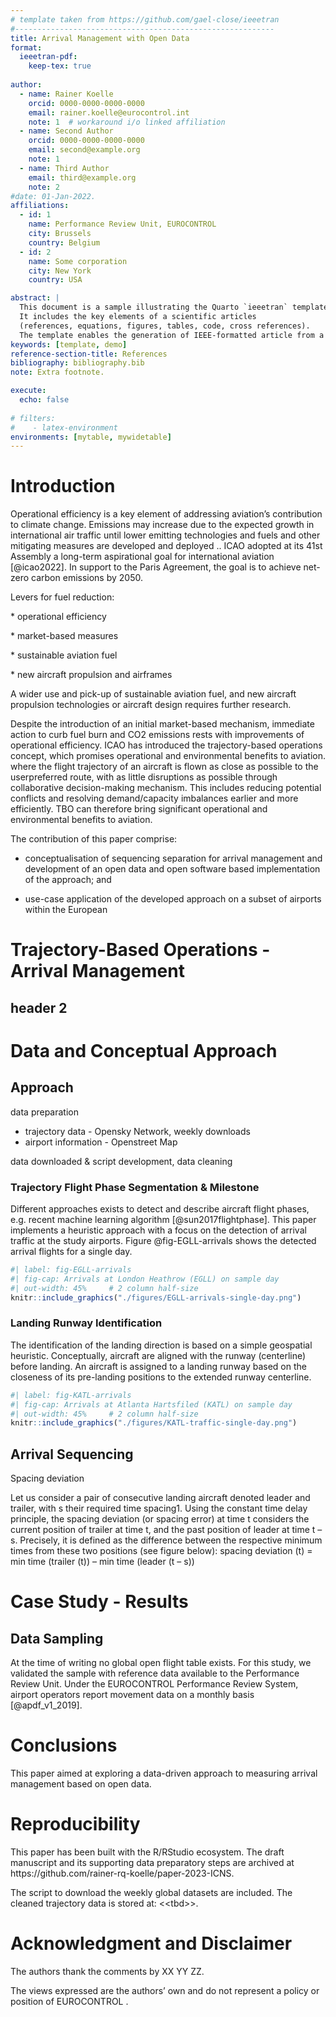 ```yaml
---
# template taken from https://github.com/gael-close/ieeetran
#----------------------------------------------------------
title: Arrival Management with Open Data
format:
  ieeetran-pdf:
    keep-tex: true
    
author:
  - name: Rainer Koelle
    orcid: 0000-0000-0000-0000
    email: rainer.koelle@eurocontrol.int
    note: 1  # workaround i/o linked affiliation
  - name: Second Author
    orcid: 0000-0000-0000-0000
    email: second@example.org
    note: 1
  - name: Third Author
    email: third@example.org
    note: 2
#date: 01-Jan-2022.
affiliations:
  - id: 1
    name: Performance Review Unit, EUROCONTROL
    city: Brussels
    country: Belgium
  - id: 2
    name: Some corporation
    city: New York
    country: USA

abstract: |
  This document is a sample illustrating the Quarto `ieeetran` template.
  It includes the key elements of a scientific articles 
  (references, equations, figures, tables, code, cross references).
  The template enables the generation of IEEE-formatted article from a Jupypter notebook.
keywords: [template, demo]
reference-section-title: References
bibliography: bibliography.bib
note: Extra footnote.

execute: 
  echo: false
  
# filters:
#    - latex-environment
environments: [mytable, mywidetable]
---
```


# Introduction

Operational efficiency is a key element of addressing aviation's contribution to climate change.
<!-- verbatim copy --> Emissions may increase due to the expected growth in international air traffic until lower emitting technologies and fuels and other mitigating measures are developed and deployed ..
<!-- end copy --> ICAO adopted at its 41st Assembly a long-term aspirational goal for international aviation [@icao2022].
In support to the Paris Agreement, the goal is to achieve net-zero carbon emissions by 2050.

Levers for fuel reduction:

\* operational efficiency

\* market-based measures

\* sustainable aviation fuel

\* new aircraft propulsion and airframes

A wider use and pick-up of sustainable aviation fuel, and new aircraft propulsion technologies or aircraft design requires further research.

Despite the introduction of an initial market-based mechanism, immediate action to curb fuel burn and CO2 emissions rests with improvements of operational efficiency.
<!-- verbatim -->
ICAO has introduced the trajectory-based operations concept, which promises operational and environmental benefits to aviation. 
where the flight trajectory of an aircraft is flown as close as possible to the userpreferred route, with as little disruptions as possible through collaborative decision-making mechanism. This includes reducing potential conflicts and resolving demand/capacity imbalances earlier and more efficiently. TBO can therefore bring significant operational and environmental benefits to aviation.  
<!-- end verbatim copy from ICAO paper -->

The contribution of this paper comprise:

-   conceptualisation of sequencing separation for arrival management and development of an open data and open software based implementation of the approach; and

-   use-case application of the developed approach on a subset of airports within the European <!-- and international context -->

# Trajectory-Based Operations - Arrival Management

## header 2

# Data and Conceptual Approach

## Approach

data preparation

-   trajectory data - Opensky Network, weekly downloads
-   airport information - Openstreet Map

data downloaded & script development, data cleaning

### Trajectory Flight Phase Segmentation & Milestone

Different approaches exists to detect and describe aircraft flight phases, e.g. recent machine learning algorithm [@sun2017flightphase].
This paper implements a heuristic approach with a focus on the detection of arrival traffic at the study airports.
Figure @fig-EGLL-arrivals shows the detected arrival flights for a single day.

```r
#| label: fig-EGLL-arrivals
#| fig-cap: Arrivals at London Heathrow (EGLL) on sample day
#| out-width: 45%     # 2 column half-size
knitr::include_graphics("./figures/EGLL-arrivals-single-day.png")
```


### Landing Runway Identification

The identification of the landing direction is based on a simple geospatial heuristic.
Conceptually, aircraft are aligned with the runway (centerline) before landing.
An aircraft is assigned to a landing runway based on the closeness of its pre-landing positions to the extended runway centerline.

```r
#| label: fig-KATL-arrivals
#| fig-cap: Arrivals at Atlanta Hartsfiled (KATL) on sample day
#| out-width: 45%     # 2 column half-size
knitr::include_graphics("./figures/KATL-traffic-single-day.png")
```

## Arrival Sequencing

Spacing deviation

Let us consider a pair of consecutive landing aircraft denoted leader and trailer, with s their required time spacing1.
Using the constant time delay principle, the spacing deviation (or spacing error) at time t considers the current position of trailer at time t, and the past position of leader at time t -- s.
Precisely, it is defined as the difference between the respective minimum times from these two positions (see figure below): spacing deviation (t) = min time (trailer (t)) -- min time (leader (t -- s))

# Case Study - Results

## Data Sampling

At the time of writing no global open flight table exists.
For this study, we validated the sample with reference data available to the Performance Review Unit.
Under the EUROCONTROL Performance Review System, airport operators report movement data on a monthly basis [@apdf_v1_2019].

# Conclusions

<!-- what did this paper show -->

This paper aimed at exploring a data-driven approach to measuring arrival management based on open data.

<!-- strength and weaknesses -->

<!-- application -->

<!-- further research -->

<!-- final appraisal -->

# Reproducibility {.unnumbered}

This paper has been built with the R/RStudio ecosystem.
The draft manuscript and its supporting data preparatory steps are archived at https://github.com/rainer-rq-koelle/paper-2023-ICNS.

The script to download the weekly global datasets are included.
The cleaned trajectory data is stored at: \<\<tbd\>\>.

# Acknowledgment and Disclaimer {.unnumbered}

The authors thank the comments by XX YY ZZ.

The views expressed are the authors' own and do not represent a policy or position of EUROCONTROL <!-- and co-authors organisations -->.
